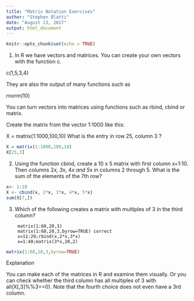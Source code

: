 ---
title: "Matrix Notation Exercises"
author: "Stephen Blatti"
date: "August 13, 2017"
output: html_document
---

```{r setup, include=FALSE}
knitr::opts_chunk$set(echo = TRUE)
```

1. In R we have vectors and matrices. You can create your own vectors with the function c.

c(1,5,3,4)

They are also the output of many functions such as

rnorm(10)

You can turn vectors into matrices using functions such as rbind, cbind or matrix.

Create the matrix from the vector 1:1000 like this:

X = matrix(1:1000,100,10)
What is the entry in row 25, column 3 ?

```{r}
X = matrix(1:1000,100,10)
X[25,3]
```


2. Using the function cbind, create a 10 x 5 matrix with first column x=1:10. Then columns 2*x, 3*x, 4*x and 5*x in columns 2 through 5.
What is the sum of the elements of the 7th row?

```{r}
x<- 1:10
X <- cbind(x, 2*x, 3*x, 4*x, 5*x)
sum(X[7,])
```

3. Which of the following creates a matrix with multiples of 3 in the third column?

        matrix(1:60,20,3)
        matrix(1:60,20,3,byrow=TRUE) correct
        x=11:20;rbind(x,2*x,3*x)
        x=1:40;matrix(3*x,20,2)

```{r}
matrix(1:60,20,3,byrow=TRUE) 
```
Explanation

You can make each of the matrices in R and examine them visually. Or you can check whether the third column has all multiples of 3 with all(X[,3]%%3==0). Note that the fourth choice does not even have a 3rd column.


















